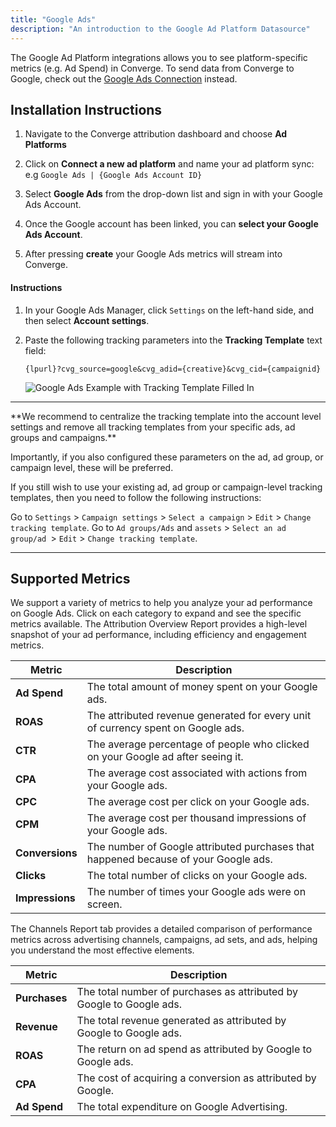 ```yaml
---
title: "Google Ads"
description: "An introduction to the Google Ad Platform Datasource"
---
```


<Note> The Google Ad Platform integrations allows you to see platform-specific metrics (e.g. Ad Spend) in Converge. 
To send data from Converge to Google, check out the [Google Ads Connection](/connections/integrations/google-ads) instead.</Note>

## Installation Instructions

<AccordionGroup >
<Accordion icon="list" title="Installation Instructions">

1. Navigate to the Converge attribution dashboard and choose **Ad Platforms** 
   &nbsp;

2. Click on **Connect a new ad platform** and name your ad platform sync: e.g `Google Ads | {Google Ads Account ID}`
   &nbsp;
 
3. Select **Google Ads** from the drop-down list and sign in with your Google Ads Account.
   &nbsp;

4. Once the Google account has been linked, you can **select your Google Ads Account**. 

5. After pressing **create** your Google Ads metrics will stream into Converge.
   &nbsp;


</Accordion>
<Accordion icon="crosshairs" title="Set up your UTM Tracking Parameters">

#### Instructions 

1. In your Google Ads Manager, click `Settings` on the left-hand side, and then select **Account settings**.

2. Paste the following tracking parameters into the **Tracking Template** text field:
   ```
   {lpurl}?cvg_source=google&cvg_adid={creative}&cvg_cid={campaignid}
   ```
   ![Google Ads Example with Tracking Template Filled In](/images/ad-platforms/google/google-url-params-0.png)


---

<Note> 
 **We recommend to centralize the tracking template into the account level settings and remove all tracking templates from your specific ads, ad groups and campaigns.** 
  
  Importantly, if you also configured these parameters on the ad, ad group, or campaign level, these will be preferred. 
 
 If you still wish to use your existing ad, ad group or campaign-level tracking templates, then you need to follow the following instructions: 
  
  <Accordion title="Set up campaign-level UTM Tracking Parameters"> Go to `Settings` > `Campaign settings` > `Select a campaign` > `Edit` > `Change tracking template`. </Accordion>
   <Accordion title="Set up ad or ad group level UTM Tracking Parameters">  Go to `Ad groups/Ads` and `assets` > `Select an ad group/ad `> `Edit` > `Change tracking template`. </Accordion>
 

</Note>

</Accordion>

</AccordionGroup> 

---
## Supported Metrics

We support a variety of metrics to help you analyze your ad performance on Google Ads. Click on each category to expand and see the specific metrics available.
<AccordionGroup>
<Accordion icon="chart-column" title="Overview Report">
The Attribution Overview Report provides a high-level snapshot of your ad performance, including efficiency and engagement metrics.

| Metric          | Description                                                                         |
| --------------- | ----------------------------------------------------------------------------------- |
| **Ad Spend**    | The total amount of money spent on your Google ads.                                 |
| **ROAS**        | The attributed revenue generated for every unit of currency spent on Google ads.    |
| **CTR**         | The average percentage of people who clicked on your Google ad after seeing it.     |
| **CPA**         | The average cost associated with actions from your Google ads.                      |
| **CPC**         | The average cost per click on your Google ads.                                      |
| **CPM**         | The average cost per thousand impressions of your Google ads.                       |
| **Conversions** | The number of Google attributed purchases that happened because of your Google ads. |
| **Clicks**      | The total number of clicks on your Google ads.                                      |
| **Impressions** | The number of times your Google ads were on screen.                                 |

</Accordion>

<Accordion icon="network-wired" title="Channels Report">
The Channels Report tab provides a detailed comparison of performance metrics across advertising channels, campaigns, ad sets, and ads, helping you understand the most effective elements.

| Metric        | Description                                                          |
| ------------- | -------------------------------------------------------------------- |
| **Purchases** | The total number of purchases as attributed by Google to Google ads. |
| **Revenue**   | The total revenue generated as attributed by Google to Google ads.   |
| **ROAS**      | The return on ad spend as attributed by Google to Google ads.        |
| **CPA**       | The cost of acquiring a conversion as attributed by Google.          |
| **Ad Spend**  | The total expenditure on Google Advertising.                         |

</Accordion>
</AccordionGroup>